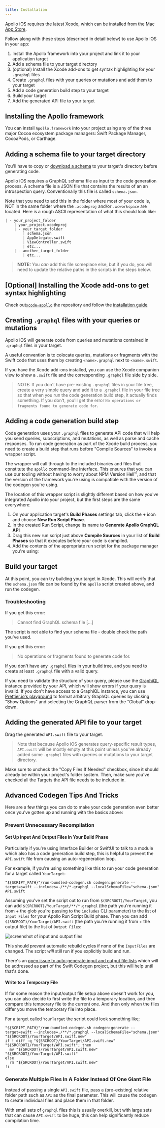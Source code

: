 ```yaml
---
title: Installation
---
```



Apollo iOS requires the latest Xcode, which can be installed from the [Mac App Store](http://appstore.com/mac/apple/xcode).

Follow along with these steps (described in detail below) to use Apollo iOS in your app:

1. Install the Apollo framework into your project and link it to your application target
1. Add a schema file to your target directory
1. (optional) Install the Xcode add-ons to get syntax highlighting for your `.graphql` files 
1. Create `.graphql` files with your queries or mutations and add them to your target
1. Add a code generation build step to your target
1. Build your target
1. Add the generated API file to your target

## Installing the Apollo framework

You can install `Apollo.framework` into your project using any of the three major Cocoa ecosystem package managers: Swift Package Manager, CocoaPods, or Carthage.

<a name="swift-package-manager-installation" />
<SPMInstallationPanel />

<a name="cocoapods-installation" />
<PodsInstallationPanel />

<a name="carthage-installation" />
<CarthageInstallationPanel />

## Adding a schema file to your target directory

You'll have to copy or [download a schema](/downloading-schema/) to your target's directory before generating code.

Apollo iOS requires a GraphQL schema file as input to the code generation process. A schema file is a JSON file that contains the results of an an introspection query. Conventionally this file is called `schema.json`.

Note that you need to add this in the folder where most of your code is, NOT in the same folder where the `.xcodeproj` and/or `.xcworkspace` are located. Here is a rough ASCII representation of what this should look like: 

```
| - your_project_folder
    | your_project.xcodeproj
    | - your_target_folder 
        | schema.json
        | AppDelegate.swift
        | ViewController.swift
        | etc...
    | - another_target_folder
        | etc...
```

> **NOTE:** You _can_ add this file someplace else, but if you do, you will need to update the relative paths in the scripts in the steps below. 

## [Optional] Installing the Xcode add-ons to get syntax highlighting

Check out[`xcode-apollo`](https://github.com/apollographql/xcode-graphql) the repository and follow the [installation guide](https://github.com/apollographql/xcode-graphql#installation)

## Creating `.graphql` files with your queries or mutations

Apollo iOS will generate code from queries and mutations contained in `.graphql` files in your target.

A useful convention is to colocate queries, mutations or fragments with the Swift code that uses them by creating `<name>.graphql` next to `<name>.swift`.

If you have the Xcode add-ons installed, you can use the Xcode companion view to show a `.swift` file and the corresponding `.graphql` file side by side.

> NOTE: If you don't have pre-existing `.graphql` files in your file tree, create a very simple query and add it to a `.graphql` file in your file tree so that when you run the code generation build step, it actually finds something. If you don't, you'll get the error `No operations or fragments found to generate code for`. 

## Adding a code generation build step

Code generation uses your `.graphql` files to generate API code that will help you send queries, subscriptions, and mutations, as well as parse and cache responses. To run code generation as part of the Xcode build process, you need to create a build step that runs before "Compile Sources" to invoke a wrapper script. 

The wrapper will call through to the included binaries and files that constitute the `apollo` command-line interface. This ensures that you can use our tooling without having to worry about NPM Version Hell™, and that the version of the framework you're using is compatible with the version of the codegen you're using.

The location of this wrapper script is slightly different based on how you've integrated Apollo into your project, but the first steps are the same everywhere: 

1. On your application target's **Build Phases** settings tab, click the **+** icon and choose **New Run Script Phase**. 
2. In the created Run Script, change its name to **Generate Apollo GraphQL API** 
3. Drag this new run script just above **Compile Sources** in your list of **Build Phases** so that it executes before your code is compiled.
4. Add the contents of the appropriate run script for the package manager you're using:

<a name="swift-package-manager-run-script" />
<SPMRunScriptPanel />

<a name="cocoapds-run-script" />
<PodsRunScriptPanel />

<a name="carthage-run-script" />
<CarthageRunScriptPanel />

## Build your target

At this point, you can try building your target in Xcode. This will verify that the `schema.json` file can be found by the `apollo` script created above, and run the codegen.

### Troubleshooting

If you get this error: 

> Cannot find GraphQL schema file [...]

The script is not able to find your schema file - double check the path you've used.

If you get this error: 

> No operations or fragments found to generate code for.

If you don't have any `.graphql` files in your build tree, and you need to create at least `.graphql` file with a valid query. 

If you need to validate the structure of your query, please use the [GraphiQL](https://github.com/graphql/graphiql) instance provided by your API, which will show errors if your query is invalid. If you don't have access to a GraphiQL instance, you can use [Prettier.io's playground](https://prettier.io/playground/) to format arbitrary GraphQL queries by clicking "Show Options" and selecting the GraphQL parser from the "Global" drop-down.

## Adding the generated API file to your target

Drag the generated `API.swift` file to your target.

> Note that because Apollo iOS generates query-specific result types, `API.swift` will be mostly empty at this point unless you've already added some `.graphql` files with queries or mutations to your target directory.

Make sure to uncheck the "Copy Files If Needed" checkbox, since it should already be within your project's folder system. Then, make sure you've checked all the Targets the API file needs to be included in.

## Advanced Codegen Tips And Tricks

Here are a few things you can do to make your code generation even better once you've gotten up and running with the basics above:

### Prevent Unnecessary Recompilation 

#### Set Up Input And Output Files In Your Build Phase

Particularly if you're using Interface Builder or SwiftUI to talk to a module which also has a code generation build step, this is helpful to prevent the `API.swift` file from causing an auto-regeneration loop. 

For example, if you're using something like this to run your code generation for a target called `YourTarget`: 

```
"${SCRIPT_PATH}"/run-bundled-codegen.sh codegen:generate --target=swift --includes=./**/*.graphql --localSchemaFile="schema.json" API.swift
```

Assuming you've set the script out to run from `$(SRCROOT)/YourTarget`, you can add `$(SRCROOT)/YourTarget/**/*.graphql` (the path you're running it from + the glob you're passing to the `includes` CLI parameter) to the list of `Input Files` for your Apollo Run Script Build phase. Then you can add `$(SRCROOT)/YourTarget/API.swift` (the path you're running it from + the output file) to the list of `Output Files`: 

![screenshot of input and output files](screenshot/input_output_files.png)

This should prevent automatic rebuild cycles if none of the `InputFiles` are changed. The script *will* still run if you explicitly build and run. 

There's an [open issue to auto-generate input and output file lists](https://github.com/apollographql/apollo-ios/issues/636) which will be addressed as part of the Swift Codegen project, but this will help until that's done. 

#### Write to a Temporary File

If for some reason the input/output file setup above doesn't work for you, you can also decide to first write the file to a temporary location, and then compare this temporary file to the current one. And then only when the files differ you move the temporary file into place.

For a target called `YourTarget` the script could look something like;

```
"${SCRIPT_PATH}"/run-bundled-codegen.sh codegen:generate --target=swift --includes=./**/*.graphql --localSchemaFile="schema.json" "${SRCROOT}/YourTarget/API.swift.new"
if ! diff -q "${SRCROOT}/YourTarget/API.swift.new" "${SRCROOT}/YourTarget/API.swift"; then
  mv "${SRCROOT}/YourTarget/API.swift.new" "${SRCROOT}/YourTarget/API.swift"
else
  rm "${SRCROOT}/YourTarget/API.swift.new"
fi
```

### Generate Multiple Files In A Folder Instead Of One Giant File 

Instead of passing a single `API.swift` file, pass a (pre-existing) relative folder path such as `API` as the final parameter. This will cause the codegen to create individual files and place them in that folder. 

With small sets of `graphql` files this is usually overkill, but with large sets that can cause `API.swift` to be huge, this can help significantly reduce compilation time. 
